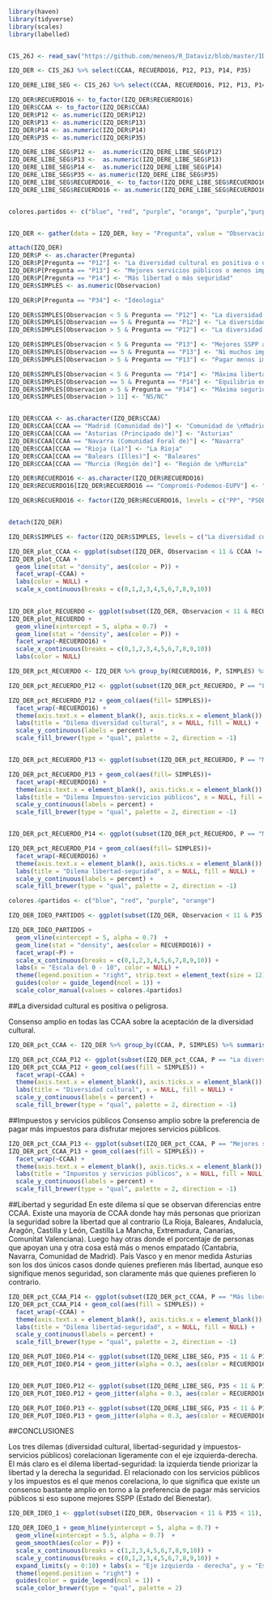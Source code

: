 

```r
library(haven)
library(tidyverse)
library(scales)
library(labelled)


CIS_26J <- read_sav("https://github.com/meneos/R_Dataviz/blob/master/IDEOLOGI%CC%81A%20Y%20TRES%20DILEMAS/EDAD%20AGRUPADA%20Y%20RECUERDO%20RECOD.sav?raw=true")

```


```r
IZQ_DER <- CIS_26J %>% select(CCAA, RECUERDO16, P12, P13, P14, P35)

IZQ_DERE_LIBE_SEG <- CIS_26J %>% select(CCAA, RECUERDO16, P12, P13, P14, P35)

IZQ_DER$RECUERDO16 <- to_factor(IZQ_DER$RECUERDO16)
IZQ_DER$CCAA <- to_factor(IZQ_DER$CCAA)
IZQ_DER$P12 <- as.numeric(IZQ_DER$P12)
IZQ_DER$P13 <- as.numeric(IZQ_DER$P13)
IZQ_DER$P14 <- as.numeric(IZQ_DER$P14)
IZQ_DER$P35 <- as.numeric(IZQ_DER$P35)

IZQ_DERE_LIBE_SEG$P12 <-  as.numeric(IZQ_DERE_LIBE_SEG$P12)
IZQ_DERE_LIBE_SEG$P13 <-  as.numeric(IZQ_DERE_LIBE_SEG$P13)
IZQ_DERE_LIBE_SEG$P14 <-  as.numeric(IZQ_DERE_LIBE_SEG$P14)
IZQ_DERE_LIBE_SEG$P35 <- as.numeric(IZQ_DERE_LIBE_SEG$P35)
IZQ_DERE_LIBE_SEG$RECUERDO16_ <- to_factor(IZQ_DERE_LIBE_SEG$RECUERDO16)
IZQ_DERE_LIBE_SEG$RECUERDO16 <- as.numeric(IZQ_DERE_LIBE_SEG$RECUERDO16)


colores.partidos <- c("blue", "red", "purple", "orange", "purple","purple" , "green", "green", "purple", "green")



```


```r
IZQ_DER <- gather(data = IZQ_DER, key = "Pregunta", value = "Observacion", P12:P14, factor_key = TRUE)
```


```r
attach(IZQ_DER)
IZQ_DER$P <- as.character(Pregunta)
IZQ_DER$P[Pregunta == "P12"] <- "La diversidad cultural es positiva o un peligro"
IZQ_DER$P[Pregunta == "P13"] <- "Mejores servicios públicos o menos impuestos"
IZQ_DER$P[Pregunta == "P14"] <- "Más libertad o más seguridad"
IZQ_DER$SIMPLES <- as.numeric(Observacion)

IZQ_DER$P[Pregunta == "P34"] <- "Ideologia"

IZQ_DER$SIMPLES[Observacion < 5 & Pregunta == "P12"] <- "La diversidad cultural es más bien positiva"
IZQ_DER$SIMPLES[Observacion == 5 & Pregunta == "P12"] <- "La diversidad cultural es a la vez positiva y peligrosa"
IZQ_DER$SIMPLES[Observacion > 5 & Pregunta == "P12"] <- "La diversidad cultural es más bien peligrosa"

IZQ_DER$SIMPLES[Observacion < 5 & Pregunta == "P13"] <- "Mejores SSPP aunque haya que pagar más impuestos"
IZQ_DER$SIMPLES[Observacion == 5 & Pregunta == "P13"] <- "Ni muchos impuestos ni menos SSPP"
IZQ_DER$SIMPLES[Observacion > 5 & Pregunta == "P13"] <- "Pagar menos impuestos aunque eso signifique peores SSPP"

IZQ_DER$SIMPLES[Observacion < 5 & Pregunta == "P14"] <- "Máxima libertad aunque eso signifique menos seguridad"
IZQ_DER$SIMPLES[Observacion == 5 & Pregunta == "P14"] <- "Equilibrio entre libertad y seguridad"
IZQ_DER$SIMPLES[Observacion > 5 & Pregunta == "P14"] <- "Máxima seguridad aunque eso signifique menos libertad"
IZQ_DER$SIMPLES[Observacion > 11] <- "NS/NC"


IZQ_DER$CCAA <- as.character(IZQ_DER$CCAA)
IZQ_DER$CCAA[CCAA == "Madrid (Comunidad de)"] <- "Comunidad de \nMadrid"
IZQ_DER$CCAA[CCAA == "Asturias (Principado de)"] <- "Asturias"
IZQ_DER$CCAA[CCAA == "Navarra (Comunidad Foral de)"] <- "Navarra"
IZQ_DER$CCAA[CCAA == "Rioja (La)"] <- "La Rioja"
IZQ_DER$CCAA[CCAA == "Balears (Illes)"] <- "Baleares"
IZQ_DER$CCAA[CCAA == "Murcia (Región de)"] <- "Región de \nMurcia"

IZQ_DER$RECUERDO16 <- as.character(IZQ_DER$RECUERDO16)
IZQ_DER$RECUERDO16[IZQ_DER$RECUERDO16 == "Compromís-Podemos-EUPV"] <- "Compromís"

IZQ_DER$RECUERDO16 <- factor(IZQ_DER$RECUERDO16, levels = c("PP", "PSOE", "Unidos Podemos", "C's", "En Comú Podem","Compromís", "En Marea", "ERC", "CDC", "EAJ-PNV"))


detach(IZQ_DER)

IZQ_DER$SIMPLES <- factor(IZQ_DER$SIMPLES, levels = c("La diversidad cultural es más bien positiva", "La diversidad cultural es a la vez positiva y peligrosa", "La diversidad cultural es más bien peligrosa", "Mejores SSPP aunque haya que pagar más impuestos", "Ni muchos impuestos ni menos SSPP", "Pagar menos impuestos aunque eso signifique peores SSPP", "Máxima libertad aunque eso signifique menos seguridad", "Equilibrio entre libertad y seguridad", "Máxima seguridad aunque eso signifique menos libertad", "NS/NC"))

```




```r
IZQ_DER_plot_CCAA <- ggplot(subset(IZQ_DER, Observacion < 11 & CCAA != "Ceuta (Ciudad autónoma de)" & CCAA != "Melilla (Ciudad autónoma de)"), mapping = aes(x = Observacion, group = P))
IZQ_DER_plot_CCAA + 
  geom_line(stat = "density", aes(color = P)) + 
  facet_wrap(~CCAA) + 
  labs(color = NULL) + 
  scale_x_continuous(breaks = c(0,1,2,3,4,5,6,7,8,9,10))
  
```



```r
IZQ_DER_plot_RECUERDO <- ggplot(subset(IZQ_DER, Observacion < 11 & RECUERDO16 != "N.C." & RECUERDO16 != "No votó" & RECUERDO16 != "En blanco" & RECUERDO16 != "Voto nulo" & RECUERDO16 != "Otro"), mapping = aes(x = Observacion, group = P))
IZQ_DER_plot_RECUERDO + 
  geom_vline(xintercept = 5, alpha = 0.7)  +
  geom_line(stat = "density", aes(color = P)) + 
  facet_wrap(~RECUERDO16) + 
  scale_x_continuous(breaks = c(0,1,2,3,4,5,6,7,8,9,10))
  labs(color = NULL)
```


```r

IZQ_DER_pct_RECUERDO <- IZQ_DER %>% group_by(RECUERDO16, P, SIMPLES) %>% summarise(N = n()) %>% mutate(pct = N/sum(N))

IZQ_DER_pct_RECUERDO_P12 <- ggplot(subset(IZQ_DER_pct_RECUERDO, P == "La diversidad cultural es positiva o un peligro" & SIMPLES != "NS/NC" & RECUERDO16 != "N.C." & RECUERDO16 != "No votó" & RECUERDO16 != "En blanco" & RECUERDO16 != "Voto nulo" & RECUERDO16 != "Otro"), mapping = aes(x = SIMPLES, y = pct))

IZQ_DER_pct_RECUERDO_P12 + geom_col(aes(fill= SIMPLES))+ 
  facet_wrap(~RECUERDO16) + 
  theme(axis.text.x = element_blank(), axis.ticks.x = element_blank()) + 
  labs(title = "Dilema diversidad cultural", x = NULL, fill = NULL) +
  scale_y_continuous(labels = percent) +
  scale_fill_brewer(type = "qual", palette = 2, direction = -1)


IZQ_DER_pct_RECUERDO_P13 <- ggplot(subset(IZQ_DER_pct_RECUERDO, P == "Mejores servicios públicos o menos impuestos" & SIMPLES != "NS/NC" & RECUERDO16 != "N.C." & RECUERDO16 != "No votó" & RECUERDO16 != "En blanco" & RECUERDO16 != "Voto nulo" & RECUERDO16 != "Otro"), mapping = aes(x = SIMPLES, y = pct))

IZQ_DER_pct_RECUERDO_P13 + geom_col(aes(fill= SIMPLES))+ 
  facet_wrap(~RECUERDO16) + 
  theme(axis.text.x = element_blank(), axis.ticks.x = element_blank()) + 
  labs(title = "Dilema Impuestos-servicios públicos", x = NULL, fill = NULL) +
  scale_y_continuous(labels = percent) +
  scale_fill_brewer(type = "qual", palette = 2, direction = -1)


IZQ_DER_pct_RECUERDO_P14 <- ggplot(subset(IZQ_DER_pct_RECUERDO, P == "Más libertad o más seguridad" & SIMPLES != "NS/NC" & RECUERDO16 != "N.C." & RECUERDO16 != "No votó" & RECUERDO16 != "En blanco" & RECUERDO16 != "Voto nulo" & RECUERDO16 != "Otro"), mapping = aes(x = SIMPLES, y = pct))

IZQ_DER_pct_RECUERDO_P14 + geom_col(aes(fill= SIMPLES))+ 
  facet_wrap(~RECUERDO16) + 
  theme(axis.text.x = element_blank(), axis.ticks.x = element_blank()) + 
  labs(title = "Dilema libertad-seguridad", x = NULL, fill = NULL) +
  scale_y_continuous(labels = percent) +
  scale_fill_brewer(type = "qual", palette = 2, direction = -1)

```

```r

colores.4partidos <- c("blue", "red", "purple", "orange")

IZQ_DER_IDEO_PARTIDOS <- ggplot(subset(IZQ_DER, Observacion < 11 & P35 < 11 & RECUERDO16 %in% c("PP", "PSOE", "Unidos Podemos", "C's")), mapping = aes(x = Observacion, group = RECUERDO16))

IZQ_DER_IDEO_PARTIDOS + 
  geom_vline(xintercept = 5, alpha = 0.7)  + 
  geom_line(stat = "density", aes(color = RECUERDO16)) + 
  facet_wrap(~P) +
  scale_x_continuous(breaks = c(0,1,2,3,4,5,6,7,8,9,10)) + 
  labs(x = "Escala del 0 - 10", color = NULL) + 
  theme(legend.position = "right", strip.text = element_text(size = 12)) + 
  guides(color = guide_legend(ncol = 1)) + 
  scale_color_manual(values = colores.4partidos)
```




##La diversidad cultural es positiva o peligrosa.

Consenso amplio en todas las CCAA sobre la aceptación de la diversidad cultural.


```r
IZQ_DER_pct_CCAA <- IZQ_DER %>% group_by(CCAA, P, SIMPLES) %>% summarise(N = n()) %>% mutate(pct = N/sum(N))

IZQ_DER_pct_CCAA_P12 <- ggplot(subset(IZQ_DER_pct_CCAA, P == "La diversidad cultural es positiva o un peligro" & SIMPLES != "NS/NC" & CCAA != "Ceuta (Ciudad autónoma de)" & CCAA != "Melilla (Ciudad autónoma de)"), mapping = aes(x = SIMPLES, y = pct))
IZQ_DER_pct_CCAA_P12 + geom_col(aes(fill = SIMPLES)) + 
  facet_wrap(~CCAA) + 
  theme(axis.text.x = element_blank(), axis.ticks.x = element_blank()) + 
  labs(title = "Diversidad cultural", x = NULL, fill = NULL) +
  scale_y_continuous(labels = percent) +
  scale_fill_brewer(type = "qual", palette = 2, direction = -1)
```


##Impuestos y servicios públicos
Consenso amplio sobre la preferencia de pagar más impuestos para disfrutar mejores servicios públicos.


```r

IZQ_DER_pct_CCAA_P13 <- ggplot(subset(IZQ_DER_pct_CCAA, P == "Mejores servicios públicos o menos impuestos" & SIMPLES != "NS/NC" & CCAA != "Ceuta (Ciudad autónoma de)" & CCAA != "Melilla (Ciudad autónoma de)"), mapping = aes(x = SIMPLES, y = pct))
IZQ_DER_pct_CCAA_P13 + geom_col(aes(fill = SIMPLES)) + 
  facet_wrap(~CCAA) + 
  theme(axis.text.x = element_blank(), axis.ticks.x = element_blank()) + 
  labs(title = "Impuestos y servicios públicos", x = NULL, fill = NULL) +
  scale_y_continuous(labels = percent) +
  scale_fill_brewer(type = "qual", palette = 2, direction = -1)
```



##Libertad y seguridad
En este dilema sí que se observan diferencias entre CCAA. Existe una mayoría de CCAA donde hay más personas que priorizan la seguridad sobre la libertad que al contrario (La Rioja, Baleares, Andalucía, Aragón, Castilla y León, Castilla La Mancha, Extremadura, Canarias, Comunitat Valenciana). Luego hay otras donde el porcentaje de personas que apoyan una y otra cosa está más o menos empatado (Cantabria, Navarra, Comunidad de Madrid). País Vasco y en menor medida Asturias son los dos únicos casos donde quienes prefieren más libertad, aunque eso signifique menos seguridad, son claramente más que quienes prefieren lo contrario. 


```r

IZQ_DER_pct_CCAA_P14 <- ggplot(subset(IZQ_DER_pct_CCAA, P == "Más libertad o más seguridad" & SIMPLES != "NS/NC" & CCAA != "Ceuta (Ciudad autónoma de)" & CCAA != "Melilla (Ciudad autónoma de)"), mapping = aes(x = SIMPLES, y = pct))
IZQ_DER_pct_CCAA_P14 + geom_col(aes(fill = SIMPLES)) + 
  facet_wrap(~CCAA) +
  theme(axis.text.x = element_blank(), axis.ticks.x = element_blank()) + 
  labs(title = "Dilema libertad-seguridad", x = NULL, fill = NULL) +
  scale_y_continuous(labels = percent) +
  scale_fill_brewer(type = "qual", palette = 2, direction = -1)
```




```r


IZQ_DER_PLOT_IDEO.P14 <- ggplot(subset(IZQ_DERE_LIBE_SEG, P35 < 11 & P14 < 11 & RECUERDO16 < 25), mapping = aes(x = P35, y = P14))
IZQ_DER_PLOT_IDEO.P14 + geom_jitter(alpha = 0.3, aes(color = RECUERDO16_)) + geom_hline(yintercept = 5, alpha = 0.7) + geom_vline(xintercept = 5.5, alpha = 0.7)   + geom_smooth(color = "black") + scale_color_manual(values = colores.partidos) +labs(title = "Dilema libertad-seguridad e ideología", subtitle = "¿Prefiere maximizar la libertad aunque ello conlleve una pérdida de seguridad \no prefiere maximizar la seguridad aunque eso signifique menos libertad", x = "Eje izquierda - derecha", y = "Escala del 0 - 10", color = NULL) + theme(legend.position = "right") + scale_x_continuous(breaks = c(1,2,3,4,5,6,7,8,9,10)) + scale_y_continuous(breaks = c(0,1,2,3,4,5,6,7,8,9,10)) + expand_limits(y = 0:10)



```

```r
IZQ_DER_PLOT_IDEO.P12 <- ggplot(subset(IZQ_DERE_LIBE_SEG, P35 < 11 & P12 < 11 & RECUERDO16 < 25), mapping = aes(x = P35, y = P12))
IZQ_DER_PLOT_IDEO.P12 + geom_jitter(alpha = 0.3, aes(color = RECUERDO16_)) + geom_hline(yintercept = 5, alpha = 0.7) + geom_vline(xintercept = 5.5, alpha = 0.7)   + geom_smooth(color = "black") + scale_color_manual(values = colores.partidos) +labs(title = "Diversidad cultural e ideología", subtitle = "¿La diversida cultural es algo positivo o es peligroso", x = "Eje izquierda - derecha", y = "Escala del 0 - 10", color = NULL) + theme(legend.position = "right") + scale_x_continuous(breaks = c(1,2,3,4,5,6,7,8,9,10)) + scale_y_continuous(breaks = c(0,1,2,3,4,5,6,7,8,9,10)) + expand_limits(y = 0:10)
```



```r
IZQ_DER_PLOT_IDEO.P13 <- ggplot(subset(IZQ_DERE_LIBE_SEG, P35 < 11 & P12 < 11 & RECUERDO16 < 25), mapping = aes(x = P35, y = P12))
IZQ_DER_PLOT_IDEO.P13 + geom_jitter(alpha = 0.3, aes(color = RECUERDO16_)) + geom_hline(yintercept = 5, alpha = 0.7) + geom_vline(xintercept = 5.5, alpha = 0.7)   + geom_smooth(color = "black") + scale_color_manual(values = colores.partidos) +labs(title = "Dilema impuestos-servicios públicos e ideología", subtitle = "Prefiere mejores servicios públicos aunque eso signifique pagar más impuestos \no prefiere pagar menos impuestos aunque ello conlleve peores servicios públicos", x = "Eje izquierda - derecha", y = "Escala del 0 - 10", color = NULL) + theme(legend.position = "right") + scale_x_continuous(breaks = c(1,2,3,4,5,6,7,8,9,10)) + scale_y_continuous(breaks = c(0,1,2,3,4,5,6,7,8,9,10)) + expand_limits(y = 0:10)
```



##CONCLUSIONES

Los tres dilemas (diversidad cultural, libertad-seguridad y impuestos-servicios públicos) corelacionan ligeramente con el eje izquierda-derecha. El más claro es el dilema libertad-seguridad: la izquierda tiende priorizar la libertad y la derecha la seguridad. El relacionado con los servicios públicos y los impuestos es el que menos corelaciona, lo que significa que existe un consenso bastante amplio en torno a la preferencia de pagar más servicios públicos si eso supone mejores SSPP (Estado del Bienestar).



```r

IZQ_DER_IDEO_1 <- ggplot(subset(IZQ_DER, Observacion < 11 & P35 < 11), mapping = aes(x = P35 , group = Pregunta, y = Observacion))

IZQ_DER_IDEO_1 + geom_hline(yintercept = 5, alpha = 0.7) + 
  geom_vline(xintercept = 5.5, alpha = 0.7)  + 
  geom_smooth(aes(color = P)) + 
  scale_x_continuous(breaks = c(1,2,3,4,5,6,7,8,9,10)) + 
  scale_y_continuous(breaks = c(0,1,2,3,4,5,6,7,8,9,10)) + 
  expand_limits(y = 0:10) + labs(x = "Eje izquierda - derecha", y = "Escala del 0 - 10", color = NULL) + 
  theme(legend.position = "right") + 
  guides(color = guide_legend(ncol = 1)) + 
  scale_color_brewer(type = "qual", palette = 2)
```

